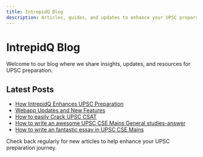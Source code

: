 ```yaml
---
title: IntrepidQ Blog
description: Articles, guides, and updates to enhance your UPSC preparation journey
---
```


# IntrepidQ Blog

Welcome to our blog where we share insights, updates, and resources for UPSC preparation.

## Latest Posts

- [How IntrepidQ Enhances UPSC Preparation](/blogs/how-intrepidq-enhances-upsc-preparation)
- [Webapp Updates and New Features](/blogs/webapp-updates-and-new-features)
- [How to easily Crack UPSC CSAT](/blogs/how-to-easily-crack-upsc-csat)
- [How to write an awesome UPSC CSE Mains General studies-answer](/blogs/how-to-write-an-awesome-upsc-cse-mains-general-studies-answer)
- [How to write an fantastic essay in UPSC CSE Mains](/blogs/how-to-write-a-fantastic-essay-in-upsc-cse-mains)

Check back regularly for new articles to help enhance your UPSC preparation journey.